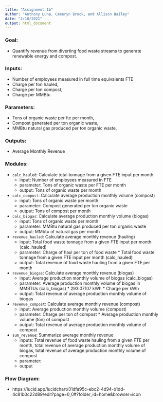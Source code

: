 ```yaml
---
title: "Assignment 1b"
author: "Anthony Luna, Cameryn Brock, and Allison Bailey"
date: "2/10/2021"
output: html_document
---
```


### Goal: 

 - Quantify revenue from diverting food waste streams to generate renewable energy and compost.  

### Inputs: 

 - Number of employees measured in full time equivalents FTE
 - Charge per ton hauled,
 - Charge per ton compost,
 - Charge per MMBtu
 
### Parameters: 

 - Tons of organic waste per fte per month, 
 - Compost generated per ton organic waste, 
 - MMBtu natural gas produced per ton organic waste,

### Outputs: 

 - Average Monthly Revenue
	
### Modules:

 - `calc_hauled`: Calculate total tonnage from a given FTE input per month
    - input: Number of employees measured in FTE
    - parameter: Tons of organic waste per FTE per month
    - output: Tons of organic waste per month
 - `calc_compost`: Calculate average production monthly volume (compost)
    - input: Tons of organic waste per month
    - parameter: Compost generated per ton organic waste
    - output: Tons of compost per month
 - `calc_biogas`: Calculate average production monthly volume (biogas)
    - input: Tons of organic waste per month
    - parameter: MMBtu natural gas produced per ton organic waste
    - output: MMbtu of natural gas per month
 - `revenue_hauled`: Calculate average monthly revenue (hauling)
    - input: Total food waste tonnage from a given FTE input per month (calc_hauled)
    - parameter: Charge of haul per ton of food waste * Total food waste tonnage from a given FTE input per month (calc_hauled)
    - output: Total revenue of food waste hauling from a given FTE per month
 - `revenue_biogas`: Calculate average monthly revenue (biogas)
    - input: Average production monthly volume of biogas (calc_biogas)
    - parameter: Average production monthly volume of biogas in MMBTUs (calc_biogas) * 293.07107 kWh * Charge per kWh
    - output: Total revenue of average production monthly volume of biogas
 - `revenue_compost`: Calculate average monthly revenue (compost)
    - input: Average production monthly volume (compost)
    - parameter: Charge per ton of compost * Average production monthly volume (ton) of compost
    - output: Total revenue of average production monthly volume of compost
 - `sum_revenue`: Summarize average monthly revenue
    - inputs: Total revenue of food waste hauling from a given FTE per month, total revenue of average production monthly volume of biogas, total revenue of average production monthly volume of compost
    - parameter:
    - output

### Flow Diagram:
  - https://lucid.app/lucidchart/01dfa95c-ebc2-4d94-b1dd-4c81b0c22d89/edit?page=0_0#?folder_id=home&browser=icon
